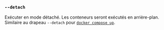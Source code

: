 ### `--detach`

Exécuter en mode détaché.
Les conteneurs seront exécutés en arrière-plan.
Similaire au drapeau `--detach` pour [`docker compose up`][docker compose up].

[docker compose up]: https://docs.docker.com/reference/cli/docker/compose/up/